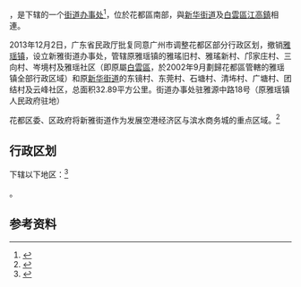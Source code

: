 {{中国乡级行政区
|总面积 = 32.89平方公里
|户籍人口 = 
|户籍人口年份 = 
|常住人口 = 8.1万人
|常住人口年份 = 
|人口密度 = 
|44/01/14/002/000}}

'''{{PAGENAMEBASE}}'''，是{{PRC admin/fullname|44/01/14/002/000|3}}下辖的一个[[街道办事处|街道办事处]]<ref>{{PRC admin/ref sgc|{{PRC admin/parent|44/01/14/107/000}}}}</ref>，位於花都區南部，與[[新华街道_(广州市)|新华街道]]及[[白云区_(广州市)|白雲區]][[江高鎮|江高鎮]]相連。

2013年12月2日，广东省民政厅批复同意广州市调整花都区部分行政区划，撤销[[雅瑶镇_(广州市)|雅瑶镇]]，设立新雅街道办事处，管辖原雅瑶镇的雅瑤旧村、雅瑤新村、邝家庄村、三向村、岑境村及雅瑶社区（即原屬[[白云区_(广州市)|白雲區]]，於2002年9月劃歸花都區管轄的雅瑶镇全部行政区域）和原[[新华街道_(广州市)|新华街道]]的东镜村、东莞村、石塘村、清㘵村、广塘村、团结村及云峰社区，总面积32.89平方公里。街道办事处驻雅源中路18号（原雅瑶镇人民政府驻地）

花都区委、区政府将新雅街道作为发展空港经济区与滨水商务城的重点区域。<ref>{{Cite web |url=http://www.gddm.gov.cn/index.php?option=com_content&view=article&id=297:2014-12-18-08-21-55&catid=42:tiaozhengxinxi&itemid=71 |title=广东省民政厅关于同意广州市调整花都区部分行政区划的批复（粤民区〔2013〕18号） |accessdate=2017-09-09 |archive-date=2017-09-10 |archive-url=https://web.archive.org/web/20170910040846/http://www.gddm.gov.cn/index.php?option=com_content&view=article&id=297:2014-12-18-08-21-55&catid=42:tiaozhengxinxi&itemid=71 |dead-url=no }}</ref>

== 行政区划 ==

{{PAGENAMEBASE}}下辖以下地区：<ref>{{PRC admin/ref sgc|44/01/14/002/000}}</ref>

{{PRC admin/children|44/01/14/002/000}}。

== 参考资料 ==

{{reflist}}

{{行政区划小作品}}
{{PRC admin/navcat|44/01/14/002/000}}